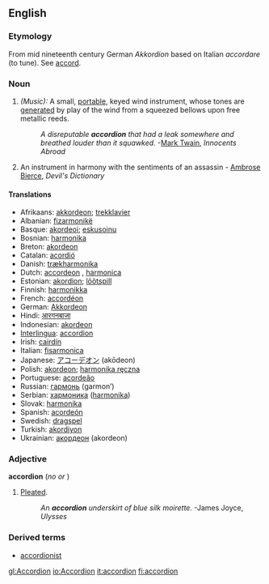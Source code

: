 {{wikipedia}}
==English==

===Etymology===
From mid nineteenth century German ''Akkordion'' based on Italian ''accordare'' (to tune). See [[accord]].

===Noun===
{{en-noun-reg}} 

# ''(Music):'' A small, [[portable]], keyed wind instrument, whose tones are [[generated]] by play of the wind from a squeezed bellows upon free metallic reeds.
#:''A disreputable '''accordion''' that had a leak somewhere and breathed louder than it squawked.''  -[[Mark Twain]], ''Innocents Abroad''
# An instrument in harmony with the sentiments of an assassin - [[Ambrose Bierce]], ''Devil's Dictionary''

====Translations====
*Afrikaans: [[akkordeon]]; [[trekklavier]]
*Albanian: [[fizarmonikë]] {{f}}
*Basque: [[akordeoi]]; [[eskusoinu]]
*Bosnian: [[harmonika]] {{f}}
*Breton: [[akordeon]] {{m}}
*Catalan: [[acordió]] {{m}}
*Danish: [[trækharmonika]]
*Dutch: [[accordeon]] {{n}}, [[harmonica]] {{m}}
*Estonian: [[akordion]]; [[lõõtspill]]
*Finnish: [[harmonikka]]
*French: [[accordéon]] {{m}}
*German: [[Akkordeon]] {{n}}
*Hindi: [[आरगनबाजा]]
*Indonesian: [[akordeon]] 
*[[Interlingua]]: [[accordion]]
*Irish: [[cairdín]] {{m}}
*Italian: [[fisarmonica]]
*Japanese: [[アコーデオン]] (akōdeon)
*Polish: [[akordeon]]; [[harmonika ręczna]]
*Portuguese: [[acordeão]]
*Russian: [[гармонь]] (garmon’)
*Serbian: [[хармоника]] ([[harmonika]])
*Slovak: [[harmonika]] {{f}}
*Spanish: [[acordeón]] {{m}}
*Swedish: [[dragspel]] {{n}}
*Turkish: [[akordiyon]]
*Ukrainian: [[акордеон]] (akordeon)

===Adjective===
'''accordion'''  (''no'' {{compar}} ''or'' {{superl}})

# [[pleat|Pleated]].
#:''An '''accordion''' underskirt of blue silk moirette.''  -James Joyce, ''Ulysses''

===Derived terms===
*[[accordionist]]

[[gl:Accordion]]
[[io:Accordion]]
[[it:accordion]]
[[fi:accordion]]